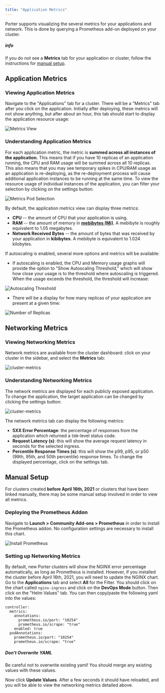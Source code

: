 ```yaml
---
title: "Application Metrics"
---
```


Porter supports visualizing the several metrics for your applications and network. This is done by querying a Prometheus add-on deployed on your cluster.

##### info

If you do not see a **Metrics** tab for your application or cluster, follow the instructions for [manual setup](#manual-setup).

## Application Metrics[](#application-metrics "Direct link to heading")

### Viewing Application Metrics[](#viewing-application-metrics "Direct link to heading")

Navigate to the "Applications" tab for a cluster. There will be a "Metrics" tab after you click on the application. Initially after deploying, these metrics will not show anything, but after about an hour, this tab should start to display the application resource usage:

![Metrics View](https://imagedelivery.net/l4LYM_vOYKe7O1NCT_Nc_g/1b312323-5682-47f8-53e4-f8f43e072900/large "Screen Shot 2021-05-14 at 2 53 21 PM")

### Understanding Application Metrics[](#understanding-application-metrics "Direct link to heading")

For each application metric, the metric is **summed across all instances of the application.** This means that if you have 10 replicas of an application running, the CPU and RAM usage will be summed across all 10 replicas. This also means that you may see temporary spikes in CPU/RAM usage as an application is re-deploying, as the re-deployment process will cause additional application instances to be running at the same time. To view the resource usage of individual instances of the application, you can filter your selection by clicking on the settings button:

![Metrics Pod Selection](https://imagedelivery.net/l4LYM_vOYKe7O1NCT_Nc_g/91d74c63-fcdd-47a0-7585-3f47d9dca600/large "Screen Shot 2021-05-14 at 2 53 56 PM")

By default, the application metrics view can display three metrics:

* **CPU** \-- the amount of CPU that your application is using.
* **RAM** \-- the amount of memory in [**mebibytes (Mi)**](https://simple.wikipedia.org/wiki/Mebibyte). A mebibyte is roughly equivalent to 1.05 megabytes.
* **Network Received Bytes** \-- the amount of bytes that was received by your application in **kibibytes**. A mebibyte is equivalent to 1.024 kilobytes.

If autoscaling is enabled, several more options and metrics will be available:

* If autoscaling is enabled, the CPU and Memory usage graphs will provide the option to "Show Autoscaling Threshold," which will show how close your usage is to the threshold where autoscaling is triggered. When the usage exceeds the threshold, the threshold will increase:

![Autoscaling Threshold](https://imagedelivery.net/l4LYM_vOYKe7O1NCT_Nc_g/4ad18150-e487-4b65-f8cd-dac18120ab00/large "Autoscaling Threshold")

* There will be a display for how many replicas of your application are present at a given time:

![Number of Replicas](https://imagedelivery.net/l4LYM_vOYKe7O1NCT_Nc_g/9880d1a6-7780-414a-fb85-bc749fb9b800/large "Number of Replicas")

## Networking Metrics[](#networking-metrics "Direct link to heading")

### Viewing Networking Metrics[](#viewing-networking-metrics "Direct link to heading")

Network metrics are available from the cluster dashboard: click on your cluster in the sidebar, and select the **Metrics** tab:

![cluster-metrics](https://imagedelivery.net/l4LYM_vOYKe7O1NCT_Nc_g/65d59fb5-53e2-4988-0c0d-875c5562dd00/large "cluster-metrics")

### Understanding Networking Metrics[](#understanding-networking-metrics "Direct link to heading")

The network metrics are displayed for each publicly exposed application. To change the application, the target application can be changed by clicking the settings button:

![cluster-metrics](https://imagedelivery.net/l4LYM_vOYKe7O1NCT_Nc_g/89f0d6e2-c422-4509-5122-2b5b2a5fcc00/large "cluster-metrics")

The network metrics tab can display the following metrics:

* **5XX Error Percentage**: the percentage of responses from the application which returned a `500`\-level status code.
* **Request Latency (s)**: this will show the average request latency in seconds for the selected ingress.
* **Percentile Response Times (s)**: this will show the p99, p95, or p50 (99th, 95th, and 50th percentile) response times. To change the displayed percentage, click on the settings tab.

## Manual Setup[](#manual-setup "Direct link to heading")

For clusters created **before April 16th, 2021** or clusters that have been linked manually, there may be some manual setup involved in order to view all metrics.

### Deploying the Prometheus Addon[](#deploying-the-prometheus-addon "Direct link to heading")

Navigate to **Launch > Community Add-ons > Prometheus** in order to install the Prometheus addon. No configuration settings are necessary to install this chart.

![Install Prometheus](https://imagedelivery.net/l4LYM_vOYKe7O1NCT_Nc_g/7f0eb01e-7756-4df6-7506-91c857d60300/large "Screen Shot 2021-05-14 at 2 41 34 PM")

### Setting up Networking Metrics[](#setting-up-networking-metrics "Direct link to heading")

By default, new Porter clusters will show the NGINX error percentage automatically, as long as Prometheus is installed. However, if you installed the cluster before April 16th, 2021, you will need to update the NGINX chart. Go to the **Applications** tab and select **All** for the Filter. You should click on the chart called `nginx-ingress` and click on the **DevOps Mode** button. Then click on the "Helm Values" tab. You can then copy/paste the following yaml into the values:

```
controller:
  metrics:
    annotations:
      prometheus.io/port: "10254"
      prometheus.io/scrape: "true"
    enabled: true
  podAnnotations:
    prometheus.io/port: "10254"
    prometheus.io/scrape: "true"

```

##### Don't Overwrite YAML

Be careful not to overwrite existing yaml! You should merge any existing values with these values.

Now click **Update Values**. After a few seconds it should have reloaded, and you will be able to view the networking metrics detailed above.